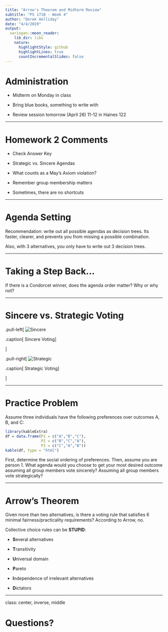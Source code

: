 ```yaml
---
title: "Arrow's Theorem and Midterm Review"
subtitle: "PS 171B - Week 4"
author: "Derek Holliday"
date: "4/4/2019"
output:
  xaringan::moon_reader:
    lib_dir: libs
    nature:
      highlightStyle: github
      highlightLines: true
      countIncrementalSlides: false
---
```


# Administration

- Midterm on Monday in class

- Bring blue books, something to write with

- Review session tomorrow (April 26) 11-12 in Haines 122

---

# Homework 2 Comments

- Check Answer Key

- Strategic vs. Sincere Agendas

- What counts as a May's Axiom violation?

- Remember group membership matters

- Sometimes, there are no shortcuts

---

# Agenda Setting

Recommendation: write out all possible agendas as decision trees. Its faster, clearer, and prevents you from missing a possible combination.

Also, with 3 alternatives, you only have to write out 3 decision trees.

---

# Taking a Step Back...

If there is a Condorcet winner, does the agenda order matter? Why or why not?

---

# Sincere vs. Strategic Voting

.pull-left[
![Sincere](sincere_voting.png)

.caption[
Sincere Voting
]

]

.pull-right[
![Strategic](strategic_voting.png)

.caption[
Strategic Voting
]

]

---

# Practice Problem

Assume three individuals have the following preferences over outcomes A, B, and C:

```r
library(kableExtra)
df = data.frame(P1 = c("A","B","C"),
                P2 = c("B","C","A"),
                P3 = c("C","A","B"))
kable(df, type = "html")
```

First, determine the social ordering of preferences. Then, assume you are person 1. What agenda would you choose to get your most desired outcome assuming all group members vote sincerely? Assuming all group members vote strategically?

---

# Arrow's Theorem

Given more than two alternatives, is there a voting rule that satisfies 6 minimal fairness/practicality requirements? According to Arrow, no.

Collective choice rules can be **STUPID**:

- **S**everal alternatives

- **T**ransitivity

- **U**niversal domain

- **P**areto

- **I**ndependence of irrelevant alternatives

- **D**ictators

---

class: center, inverse, middle

# Questions?
